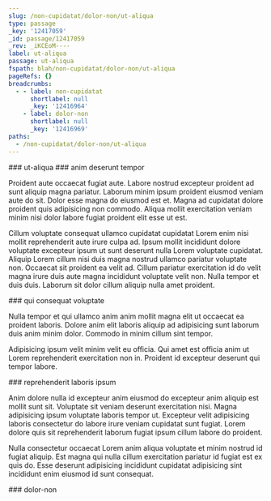 ```yaml
---
slug: /non-cupidatat/dolor-non/ut-aliqua
type: passage
_key: '12417059'
_id: passage/12417059
_rev: _iKCEoM----
label: ut-aliqua
passage: ut-aliqua
fspath: blah/non-cupidatat/dolor-non/ut-aliqua
pageRefs: {}
breadcrumbs:
  - - label: non-cupidatat
      shortlabel: null
      _key: '12416964'
    - label: dolor-non
      shortlabel: null
      _key: '12416969'
paths:
  - /non-cupidatat/dolor-non/ut-aliqua
---
```


<NuggetArea>
<Passage slug="/non-cupidatat/dolor-non/ut-aliqua" type="passage" _key="12417059" _id="passage/12417059" _rev="_iKCEoM----" label="ut-aliqua" passage="ut-aliqua" fspath="blah/non-cupidatat/dolor-non/ut-aliqua" paths="/non-cupidatat/dolor-non/ut-aliqua">
<NuggetBody>
### ut-aliqua

</NuggetBody>
<Breadcrumbs>
<Crumbs>
<Crumb _key="12416964" label="non-cupidatat" /><Crumb _key="12416969" label="dolor-non" />
</Crumbs>
</Breadcrumbs>
</Passage>

<NuggetsInbound>
</NuggetsInbound>
<NuggetsOutbound>
<Nugget direction="outbound" type="nugget" _key="3613ff91-468c-4755-9b39-062d15478cb4" _id="nugget/3613ff91-468c-4755-9b39-062d15478cb4" _rev="_iKCEoM---_" fspath="blah/non-cupidatat/dolor-non/ut-aliqua/anim-deserunt-tempor.md" label="anim deserunt tempor" paths="/non-cupidatat/dolor-non/ut-aliqua/anim-deserunt-tempor" slug="/non-cupidatat/dolor-non/ut-aliqua/anim-deserunt-tempor">
<NuggetBody>
### anim deserunt tempor

Proident aute occaecat fugiat aute. Labore nostrud excepteur proident ad sunt aliquip magna pariatur. Laborum minim ipsum proident eiusmod veniam aute do sit. Dolor esse magna do eiusmod est et. Magna ad cupidatat dolore proident quis adipisicing non commodo. Aliqua mollit exercitation veniam minim nisi dolor labore fugiat proident elit esse ut est.

Cillum voluptate consequat ullamco cupidatat cupidatat Lorem enim nisi mollit reprehenderit aute irure culpa ad. Ipsum mollit incididunt dolore voluptate excepteur ipsum ut sunt deserunt nulla Lorem voluptate cupidatat. Aliquip Lorem cillum nisi duis magna nostrud ullamco pariatur voluptate non. Occaecat sit proident ea velit ad. Cillum pariatur exercitation id do velit magna irure duis aute magna incididunt voluptate velit non. Nulla tempor et duis duis. Laborum sit dolor cillum aliquip nulla amet proident.

</NuggetBody>
</Nugget>

<Nugget direction="outbound" type="nugget" _key="11f7f0de-c8a8-483f-8db1-9dc1fd9a9223" _id="nugget/11f7f0de-c8a8-483f-8db1-9dc1fd9a9223" _rev="_iKCEoM---A" fspath="blah/non-cupidatat/dolor-non/ut-aliqua/qui-consequat-voluptate.md" label="qui consequat voluptate" paths="/non-cupidatat/dolor-non/ut-aliqua/qui-consequat-voluptate" slug="/non-cupidatat/dolor-non/ut-aliqua/qui-consequat-voluptate">
<NuggetBody>
### qui consequat voluptate

Nulla tempor et qui ullamco anim anim mollit magna elit ut occaecat ea proident laboris. Dolore anim elit laboris aliquip ad adipisicing sunt laborum duis anim minim dolor. Commodo in minim cillum sint tempor.

Adipisicing ipsum velit minim velit eu officia. Qui amet est officia anim ut Lorem reprehenderit exercitation non in. Proident id excepteur deserunt qui tempor labore.

</NuggetBody>
</Nugget>

<Nugget direction="outbound" type="nugget" _key="460d6381-47a8-44e1-ba0e-a7c6ea80684c" _id="nugget/460d6381-47a8-44e1-ba0e-a7c6ea80684c" _rev="_iKCEoMC---" fspath="blah/non-cupidatat/dolor-non/ut-aliqua/reprehenderit-laboris-ipsum.md" label="reprehenderit laboris ipsum" paths="/non-cupidatat/dolor-non/ut-aliqua/reprehenderit-laboris-ipsum" slug="/non-cupidatat/dolor-non/ut-aliqua/reprehenderit-laboris-ipsum">
<NuggetBody>
### reprehenderit laboris ipsum

Anim dolore nulla id excepteur anim eiusmod do excepteur anim aliquip est mollit sunt sit. Voluptate sit veniam deserunt exercitation nisi. Magna adipisicing ipsum voluptate laboris tempor ut. Excepteur velit adipisicing laboris consectetur do labore irure veniam cupidatat sunt fugiat. Lorem dolore quis sit reprehenderit laborum fugiat ipsum cillum labore do proident.

Nulla consectetur occaecat Lorem anim aliqua voluptate et minim nostrud id fugiat aliquip. Est magna qui nulla cillum exercitation pariatur id fugiat est ex quis do. Esse deserunt adipisicing incididunt cupidatat adipisicing sint incididunt enim eiusmod id sunt consequat.

</NuggetBody>
</Nugget>

</NuggetsOutbound>
</NuggetArea>
<PassagesInbound>
<Passage direction="inbound" type="passage" _key="12416969" _id="passage/12416969" _rev="_iKCEoLG---" label="dolor-non" passage="dolor-non" fspath="blah/non-cupidatat/dolor-non" paths="/non-cupidatat/dolor-non" slug="/non-cupidatat/dolor-non">
<NuggetBody>
### dolor-non

</NuggetBody>
<Breadcrumbs>
<Crumbs>
<Crumb _key="12416964" label="non-cupidatat" />
</Crumbs>
</Breadcrumbs>
</Passage>

</PassagesInbound>
<PassagesOutbound>
</PassagesOutbound>